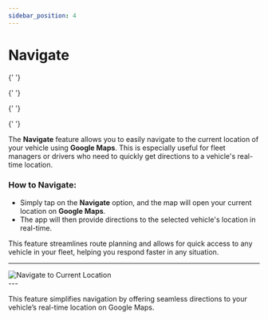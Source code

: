 ```yaml
---
sidebar_position: 4
---
```


# Navigate


<Head>
  <meta charSet="UTF-8" />
  <meta name="viewport" content="width=device-width, initial-scale=1.0" />
  <title>Fleet Stack Navigate Feature - Real-Time Vehicle Navigation</title>
  <meta name="description" content="Utilize the Navigate feature in Fleet Stack to get real-time directions to your vehicle's location using Google Maps." />
  <meta name="keywords" content="Fleet Stack, navigate, vehicle location, Google Maps, real-time navigation, fleet management" />
  <meta name="author" content="Fleet Stack Team" />
  <meta name="robots" content="index, follow" />
  <link rel="canonical" href="https://docs.fleetstackglobal.com/Fleet-Stack-Pro/Navigate/" />

  <!-- Open Graph Metadata for social sharing -->

{' '}

<meta
  property="og:title"
  content="Fleet Stack Navigate Feature - Real-Time Vehicle Navigation"
/>
<meta
  property="og:description"
  content="Easily navigate to your vehicle's current location with Fleet Stack's Navigate feature using Google Maps."
/>
<meta property="og:type" content="website" />
<meta property="og:url" content="https://docs.fleetstackglobal.com/Fleet-Stack-Pro/Navigate/" />
<meta
  property="og:image"
  content="https://fleetstackglobal.com/assets/img/Graphics/orginal/Stack01.png"
/>

  <!-- Twitter Card Metadata -->

{' '}

<meta name="twitter:card" content="summary_large_image" />
<meta
  name="twitter:title"
  content="Fleet Stack Navigate Feature - Real-Time Vehicle Navigation"
/>
<meta
  name="twitter:description"
  content="Get real-time directions to your vehicle's location with Fleet Stack's Navigate feature."
/>
<meta
  name="twitter:image"
  content="https://fleetstackglobal.com/assets/img/Graphics/orginal/Stack01.png"
/>

  <!-- Schema.org JSON-LD Markup for TechArticle -->

{' '}

<script type="application/ld+json">
  {`
      {
        "@context": "https://schema.org",
        "@type": "TechArticle",
        "mainEntityOfPage": {
          "@type": "WebPage",
          "@id": "https://docs.fleetstackglobal.com/Fleet-Stack-Pro/Navigate/"
        },
        "headline": "Fleet Stack Navigate Feature",
        "description": "Utilize the Navigate feature in Fleet Stack to get real-time directions to your vehicle's location using Google Maps.",
        "image": "https://fleetstackglobal.com/assets/img/Graphics/orginal/Stack01.png",
        "author": {
          "@type": "Organization",
          "name": "Fleet Stack"
        },
        "publisher": {
          "@type": "Organization",
          "name": "Fleet Stack",
          "logo": {
            "@type": "ImageObject",
            "url": "https://fleetstackglobal.com"
          }
        }
      }
    `}
</script>

  <!-- Schema.org JSON-LD Markup for the Guide -->

{' '}

<script type="application/ld+json">
  {`
      {
        "@context": "https://schema.org",
        "@type": "WebPage",
        "name": "Fleet Stack Navigate Feature",
        "description": "Step-by-step guide on how to use the Navigate feature in Fleet Stack for real-time vehicle navigation.",
        "mainEntity": [
          {
            "@type": "ItemList",
            "itemListElement": [
              {
                "@type": "ListItem",
                "position": 1,
                "name": "How to Navigate",
                "description": "Tap the Navigate option to open Google Maps and get directions to your vehicle."
              }
            ]
          }
        ]
      }
    `}
</script>

</Head>

The **Navigate** feature allows you to easily navigate to the current location of your vehicle using **Google Maps**. This is especially useful for fleet managers or drivers who need to quickly get directions to a vehicle's real-time location.

### **How to Navigate:**

- Simply tap on the **Navigate** option, and the map will open your current location on **Google Maps**.
- The app will then provide directions to the selected vehicle's location in real-time.

This feature streamlines route planning and allows for quick access to any vehicle in your fleet, helping you respond faster in any situation.

---

<div
  style={{
    display: 'flex',
    justifyContent: 'center',
    alignItems: 'center',
    height: '500px',
  }}
>
  <img
    src="/assets/pro/Navigate.jpg"
    alt="Navigate to Current Location"
    style={{
      width: '250px',
      borderRadius: '8px',
      boxShadow: '0 4px 6px rgba(0, 0, 0, 0.1)',
    }}
  />
</div>
---

This feature simplifies navigation by offering seamless directions to your vehicle’s real-time location on Google Maps.
